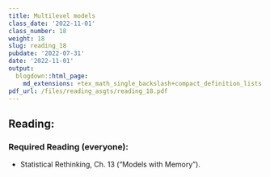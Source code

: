 ```yaml
---
title: Multilevel models
class_date: '2022-11-01'
class_number: 18
weight: 18
slug: reading_18
pubdate: '2022-07-31'
date: '2022-11-01'
output:
  blogdown::html_page:
    md_extensions: +tex_math_single_backslash+compact_definition_lists
pdf_url: /files/reading_asgts/reading_18.pdf
---
```

## Reading:

### Required Reading (everyone):

* Statistical Rethinking, Ch. 13 ("Models with Memory").

